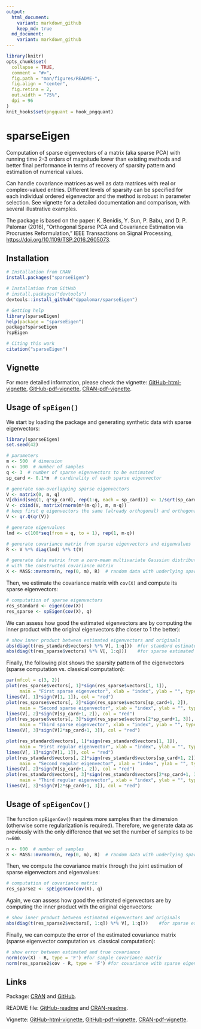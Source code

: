 ```yaml
---
output:
  html_document:
    variant: markdown_github
    keep_md: true
  md_document:
    variant: markdown_github
---
```


<!-- README.md is generated from README.Rmd. Please edit that file -->

```r
library(knitr)
opts_chunk$set(
  collapse = TRUE,
  comment = "#>",
  fig.path = "man/figures/README-",
  fig.align = "center",
  fig.retina = 2,
  out.width = "75%",
  dpi = 96
)
knit_hooks$set(pngquant = hook_pngquant)
```

# sparseEigen

Computation of sparse eigenvectors of a matrix (aka sparse PCA)
    with running time 2-3 orders of magnitude lower than existing methods and
    better final performance in terms of recovery of sparsity pattern and 
    estimation of numerical values. 
    
Can handle covariance matrices as well as data matrices with real or 
    complex-valued entries. Different levels of sparsity can be specified 
    for each individual ordered eigenvector and the method is robust in 
    parameter selection. See vignette for a detailed documentation and 
    comparison, with several illustrative examples. 
    
The package is based on the paper:
    K. Benidis, Y. Sun, P. Babu, and D. P. Palomar (2016), "Orthogonal Sparse PCA 
    and Covariance Estimation via Procrustes Reformulation," IEEE Transactions on 
    Signal Processing, <https://doi.org/10.1109/TSP.2016.2605073>.


## Installation
```r
# Installation from CRAN
install.packages("sparseEigen")

# Installation from GitHub
# install.packages("devtools")
devtools::install_github("dppalomar/sparseEigen")

# Getting help
library(sparseEigen)
help(package = "sparseEigen")
package?sparseEigen
?spEigen

# Citing this work
citation("sparseEigen")
```

## Vignette
For more detailed information, please check the vignette: [GitHub-html-vignette](https://rawgit.com/dppalomar/sparseEigen/master/vignettes/SparseEigenvectors-vignette.html), [GitHub-pdf-vignette](https://rawgit.com/dppalomar/sparseEigen/master/vignettes/SparseEigenvectors-vignette.pdf),
[CRAN-pdf-vignette](https://cran.r-project.org/web/packages/sparseEigen/vignettes/SparseEigenvectors.pdf).

## Usage of `spEigen()`
We start by loading the package and generating synthetic data with sparse eigenvectors:
```r
library(sparseEigen)
set.seed(42)

# parameters 
m <- 500  # dimension
n <- 100  # number of samples
q <- 3  # number of sparse eigenvectors to be estimated
sp_card <- 0.1*m  # cardinality of each sparse eigenvector

# generate non-overlapping sparse eigenvectors
V <- matrix(0, m, q)
V[cbind(seq(1, q*sp_card), rep(1:q, each = sp_card))] <- 1/sqrt(sp_card)
V <- cbind(V, matrix(rnorm(m*(m-q)), m, m-q))
# keep first q eigenvectors the same (already orthogonal) and orthogonalize the rest
V <- qr.Q(qr(V))  

# generate eigenvalues
lmd <- c(100*seq(from = q, to = 1), rep(1, m-q))

# generate covariance matrix from sparse eigenvectors and eigenvalues
R <- V %*% diag(lmd) %*% t(V)

# generate data matrix from a zero-mean multivariate Gaussian distribution 
# with the constructed covariance matrix
X <- MASS::mvrnorm(n, rep(0, m), R)  # random data with underlying sparse structure
```
Then, we estimate the covariance matrix with `cov(X)` and compute its sparse eigenvectors:
```r
# computation of sparse eigenvectors
res_standard <- eigen(cov(X))
res_sparse <- spEigen(cov(X), q)
```

We can assess how good the estimated eigenvectors are by computing the inner product with the original eigenvectors (the closer to 1 the better):
```r
# show inner product between estimated eigenvectors and originals
abs(diag(t(res_standard$vectors) %*% V[, 1:q]))  #for standard estimated eigenvectors
abs(diag(t(res_sparse$vectors) %*% V[, 1:q]))    #for sparse estimated eigenvectors
```

Finally, the following plot shows the sparsity pattern of the eigenvectors (sparse computation vs. classical computation):
```r
par(mfcol = c(3, 2))
plot(res_sparse$vectors[, 1]*sign(res_sparse$vectors[1, 1]), 
     main = "First sparse eigenvector", xlab = "index", ylab = "", type = "h")
lines(V[, 1]*sign(V[1, 1]), col = "red")
plot(res_sparse$vectors[, 2]*sign(res_sparse$vectors[sp_card+1, 2]), 
     main = "Second sparse eigenvector", xlab = "index", ylab = "", type = "h")
lines(V[, 2]*sign(V[sp_card+1, 2]), col = "red")
plot(res_sparse$vectors[, 3]*sign(res_sparse$vectors[2*sp_card+1, 3]), 
     main = "Third sparse eigenvector", xlab = "index", ylab = "", type = "h")
lines(V[, 3]*sign(V[2*sp_card+1, 3]), col = "red")

plot(res_standard$vectors[, 1]*sign(res_standard$vectors[1, 1]), 
     main = "First regular eigenvector", xlab = "index", ylab = "", type = "h")
lines(V[, 1]*sign(V[1, 1]), col = "red")
plot(res_standard$vectors[, 2]*sign(res_standard$vectors[sp_card+1, 2]), 
     main = "Second regular eigenvector", xlab = "index", ylab = "", type = "h")
lines(V[, 2]*sign(V[sp_card+1, 2]), col = "red")
plot(res_standard$vectors[, 3]*sign(res_standard$vectors[2*sp_card+1, 3]), 
     main = "Third regular eigenvector", xlab = "index", ylab = "", type = "h")
lines(V[, 3]*sign(V[2*sp_card+1, 3]), col = "red")
```

## Usage of `spEigenCov()`

The function `spEigenCov()` requires more samples than the dimension (otherwise some regularization is required). Therefore, we generate data as previously with the only difference that we set the number of samples to be `n=600`.

```r
n <- 600  # number of samples
X <- MASS::mvrnorm(n, rep(0, m), R)  # random data with underlying sparse structure
```

Then, we compute the covariance matrix through the joint estimation of sparse eigenvectors and eigenvalues:
```r
# computation of covariance matrix
res_sparse2 <- spEigenCov(cov(X), q)
```

Again, we can assess how good the estimated eigenvectors are by computing the inner product with the original eigenvectors:
```r
# show inner product between estimated eigenvectors and originals
abs(diag(t(res_sparse2$vectors[, 1:q]) %*% V[, 1:q]))    #for sparse estimated eigenvectors
```

Finally, we can compute the error of the estimated covariance matrix (sparse eigenvector computation vs. classical computation):
```r
# show error between estimated and true covariance 
norm(cov(X) - R, type = 'F') #for sample covariance matrix
norm(res_sparse2$cov - R, type = 'F') #for covariance with sparse eigenvectors
```

## Links
Package: [CRAN](https://CRAN.R-project.org/package=sparseEigen) and [GitHub](https://github.com/dppalomar/sparseEigen).

README file: [GitHub-readme](https://rawgit.com/dppalomar/sparseEigen/master/README.html) and [CRAN-readme](https://cran.r-project.org/web/packages/sparseEigen/README.html).

Vignette: [GitHub-html-vignette](https://rawgit.com/dppalomar/sparseEigen/master/vignettes/SparseEigenvectors-vignette.html), [GitHub-pdf-vignette](https://rawgit.com/dppalomar/sparseEigen/master/vignettes/SparseEigenvectors-vignette.pdf),
[CRAN-pdf-vignette](https://cran.r-project.org/web/packages/sparseEigen/vignettes/SparseEigenvectors.pdf).
